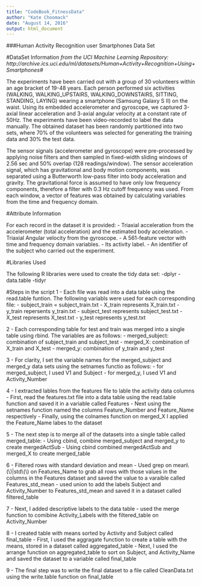 ---
title: "CodeBook_FitnessData"
author: "Kate Choomack"
date: "August 14, 2016"
output: html_document
---
###Human Activity Recognition user Smartphones Data Set

#DataSet Information
*from the UCI Machine Learning Repository:  http://archive.ics.uci.edu/ml/datasets/Human+Activity+Recognition+Using+Smartphones#*

The experiments have been carried out with a group of 30 volunteers within an age bracket of 19-48 years. Each person performed six activities (WALKING, WALKING_UPSTAIRS, WALKING_DOWNSTAIRS, SITTING, STANDING, LAYING) wearing a smartphone (Samsung Galaxy S II) on the waist. Using its embedded accelerometer and gyroscope, we captured 3-axial linear acceleration and 3-axial angular velocity at a constant rate of 50Hz. The experiments have been video-recorded to label the data manually. The obtained dataset has been randomly partitioned into two sets, where 70% of the volunteers was selected for generating the training data and 30% the test data. 

The sensor signals (accelerometer and gyroscope) were pre-processed by applying noise filters and then sampled in fixed-width sliding windows of 2.56 sec and 50% overlap (128 readings/window). The sensor acceleration signal, which has gravitational and body motion components, was separated using a Butterworth low-pass filter into body acceleration and gravity. The gravitational force is assumed to have only low frequency components, therefore a filter with 0.3 Hz cutoff frequency was used. From each window, a vector of features was obtained by calculating variables from the time and frequency domain.

#Attribute Information

For each record in the dataset it is provided: 
- Triaxial acceleration from the accelerometer (total acceleration) and the estimated body acceleration. 
- Triaxial Angular velocity from the gyroscope. 
- A 561-feature vector with time and frequency domain variables. 
- Its activity label. 
- An identifier of the subject who carried out the experiment.

#Libraries Used

The following R libraries were used to create the tidy data set:
-dplyr
-data.table
-tidyr

#Steps in the script
1 - Each file was read into a data table using the read.table funtion. 
The following variabls were used for each corresponding file:
- subject_train = subject_train.txt
- X_train represents X_train.txt
- y_train repersents y_train.txt
- subject_test represents subject_test.txt
- X_test represents X_test.txt
- y_test represents y_test.txt

2 - Each corresponding table for test and train was merged into a single table using rbind. The variables are as follows:
- merged_subject: combination of subject_train and subject_test
- merged_X: combination of X_train and X_test
- merged_y: combination of y_train and y_test

3 - For clarity, I set the variable names for the merged_subject and merged_y data sets using the setnames functio as follows:
 - for merged_subject, I used V1 and Subject
 - for merged_y, I used V1 and Activity_Number
 
4 - I extracted lables from the features file to lable the activity data columns
- First, read the features.txt file into a data table using the read.table function and saved it in a variable called Features
- Next using the setnames function named the columns Feature_Number and Feature_Name respectively
- Finally, using the colnames function on merged_X I applied the Feature_Name labes to the dataset

5 - The next step is to merge all of the datasets into a single table called merged_table:
- Using cbind, combine merged_subject and merged_y to create mergedActSub
- Using cbind combined mergedActSub and merged_X to create merged_table

6 - Filtered rows with standard deviation and mean
- Used grep on mean\\(\\)|std\\(\\) on Features_Name to grab all rows with those values in the columns
 in the Features dataset and saved the value to a varaible called Features_std_mean
- used union to add the labels Subject and Activity_Number to Features_std_mean and saved it in a dataset called filtered_table

7 - Next, I added descriptive labels to the data table
- used the merge function to comibine Activity_Labels with the filtered_table on Activity_Number

8 - I created table with means sorted by Activity and Subject called final_table
- First, I used the aggragate function to create a table with the means, stored in a dataset called aggregated_table
- Next, I used the arrange function on aggregated_table to sort on Subject, and Activity_Name and saved the dataset to 
a variable called final_table

9 - The final step was to write the final dataset to a file called CleanData.txt using the write.table function on final_table




